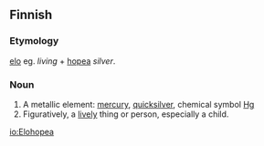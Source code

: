 ==Finnish==

===Etymology===
[[elo]] eg. ''living'' + [[hopea]] ''silver''.

===Noun===
# A metallic element: [[mercury]], [[quicksilver]], chemical symbol [[Hg]]
# Figuratively, a [[lively]] thing or person, especially a child.

[[io:Elohopea]]